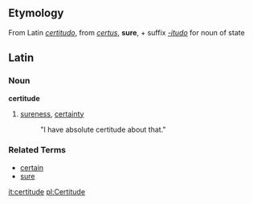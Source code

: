 ==Etymology==
From Latin ''[[certitudo]]'', from ''[[certus]]'', '''sure''', + suffix ''[[-itudo]]'' for noun of state

==Latin==
===Noun===
'''certitude'''

# [[sureness]], [[certainty]]
#: "I have absolute certitude about that."

===Related Terms===
*[[certain]]
*[[sure]]

[[it:certitude]]
[[pl:Certitude]]